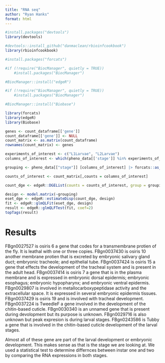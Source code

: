 ```yaml
---
title: "RNA seq"
author: "Ryan Hanks"
format: html
---
```


```r
#install.packages("devtools")
library(devtools)
```
```r
#devtools::install_github("danmaclean/rbioinfcookbook")
library(rbioinfcookbook)
```

```r
#install.packages("forcats")

#if (!require("BiocManager", quietly = TRUE))
    #install.packages("BiocManager")

#BiocManager::install("edgeR")

#if (!require("BiocManager", quietly = TRUE))
    #install.packages("BiocManager")

#BiocManager::install("Biobase")

library(forcats)
library(edgeR)
library(Biobase)
```

```r
genes <- count_dataframe[['gene']]
count_dataframe[['gene']] <- NULL
count_matrix <- as.matrix(count_dataframe)
rownames(count_matrix) <- genes

experiments_of_interest <- c("L1Larvae", "L2Larvae")
columns_of_interest <- which(pheno_data[['stage']] %in% experiments_of_interest)

grouping <- pheno_data[["stage"]] [columns_of_interest] |> forcats::as_factor()

counts_of_interest <- count_matrix[,counts = columns_of_interest]

count_dge <- edgeR::DGEList(counts = counts_of_interest, group = grouping)

design <- model.matrix(~grouping)
eset_dge <- edgeR::estimateDisp(count_dge, design)
fit <- edgeR::glmQLFit(eset_dge, design)
result <- edgeR::glmQLFTest(fit, coef=2)
topTags(result)
```

# Results
FBgn0027527 is osiris 6 a gene that codes for a transmembrane protien of the fly. It is leathal with one or three copies.
FBgn0037430 is osiris 10 another membrane protien that is excreted by embryonic salivary gland duct; embryonic tracheole; and epithelial tube.
FBgn0037424 is osiris 15 a gene that effects the development of the tracheal system and is present in the adult head. 
FBgn0037414 is osiris 7 a gene that is in the plasma membrane and is expressed in embryonic dorsal epidermis; embryonic esophagus; embryonic hypopharynx; and embryonic ventral epidermis.
FBgn0029807 is involved in metallocarboxypeptidase activity and the extracellular space. It is expressed in several embryonic epidermis tissues.
FBgn0037429 is osiris 19 and is involved with tracheal development.
FBgn0037224	is TweedleF a gene involved in the development of the chitin-based cuticle.
FBgn0030340 is an unnamed gene that is present during devolopment but its purpose is unknown.
FBgn0029716 is also unknown but peak expresion is during larval stages.
FBgn0243586 is Tubby a gene that is involved in the chitin-based cuticle development of the larval stages. 

Almost all of these gene are part of the larval development or embryonic development. This makes sense as that is the stage we are looking at. We used a statistical test to determine differnces between instar one and two by comparing the RNA expressions in both stages. 

